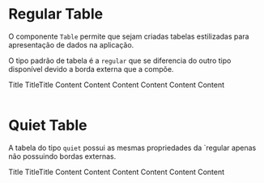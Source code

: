 

<Meta title="Data Display|Table" />

# Regular Table

O componente `Table` permite que sejam criadas tabelas estilizadas para apresentação de dados na aplicação.

O tipo padrão de tabela é a `regular` que se diferencia do outro tipo disponível devido a borda externa que a compõe.

<Preview>
  <Story name="Regular" parameters={{
    design: {
      type: 'figma',
      url: 'https://www.figma.com/file/O3bKxIcsj2rc1FNIRclJyT/Saturn-System?node-id=484%3A8489'
    }
  }}>
    <ThemeProvider>
      <Table type="regular">
    <TableHeader>
      <Checkbox />
      Title
    </TableHeader>
    <TableHeader>Title</TableHeader>
    <TableHeader>Title</TableHeader>
    <TableBody>
      <TableRow>
        <TableData>
          <Checkbox />
          Content
        </TableData>
        <TableData>Content</TableData>
        <TableData>Content</TableData>
      </TableRow>
      <TableRow>
        <TableData>
          <Checkbox />
          Content
        </TableData>
        <TableData>Content</TableData>
        <TableData>Content</TableData>
      </TableRow>
    </TableBody>
  </Table>
    </ThemeProvider>
  </Story>
</Preview>

<Props of={Table} />


# Quiet Table

A tabela do tipo `quiet` possui as mesmas propriedades da `regular apenas não possuindo bordas externas.

<Preview>
  <Story name="Quiet" parameters={{
    design: {
      type: 'figma',
      url: 'https://www.figma.com/file/O3bKxIcsj2rc1FNIRclJyT/Saturn-System?node-id=484%3A8489'
    }
  }}>
    <ThemeProvider>
      <Table type="quiet">
    <TableHeader>
      <Checkbox />
      Title
    </TableHeader>
    <TableHeader>Title</TableHeader>
    <TableHeader>Title</TableHeader>
    <TableBody>
      <TableRow>
        <TableData>
          <Checkbox />
          Content
        </TableData>
        <TableData>Content</TableData>
        <TableData>Content</TableData>
      </TableRow>
      <TableRow>
        <TableData>
          <Checkbox />
          Content
        </TableData>
        <TableData>Content</TableData>
        <TableData>Content</TableData>
      </TableRow>
    </TableBody>
  </Table>
    </ThemeProvider>
  </Story>
</Preview>

<Props of={Table} />
